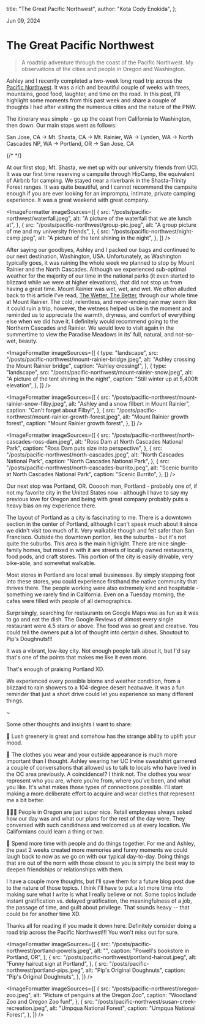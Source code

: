
  title: "The Great Pacific Northwest",
  author: "Kota Cody Enokida",
};

Jun 09, 2024

# The Great Pacific Northwest

<BlockQuote>
  A roadtrip adventure through the coast of the Pacific Northwest. My
  observations of the cities and people in Oregon and Washington.
</BlockQuote>

<HeroImage
  src="/posts/pacific-northwest/crater-lake.jpeg"
  alt="A panoramic view of Crater Lake National Park"
  caption="Amazing reflections of Crater Lake National Park"
/>

Ashley and I recently completed a two-week long road trip across the [Pacific Northwest](https://en.wikipedia.org/wiki/Pacific_Northwest). It was a rich and beautiful couple of weeks with trees, mountains, good food, laughter, and time on the road. In this post, I&apos;ll highlight some moments from this past week and share a couple of thoughts I had after visiting the numerous cities and the nature of the PNW.

The itinerary was simple - go up the coast from California to Washington, then down. Our main stops went as follows:

San Jose, CA -> Mt. Shasta, CA -> Mt. Rainier, WA -> Lynden, WA -> North Cascades NP, WA -> Portland, OR -> San Jose, CA

{/* <Map /> */}

At our first stop, Mt. Shasta, we met up with our university friends from UCI. It was our first time reserving a campsite through HipCamp, the equivalent of Airbnb for camping. We stayed near a riverbank in the Shasta-Trinity Forest ranges. It was quite beautiful, and I cannot recommend the campsite enough if you are ever looking for an impromptu, intimate, private camping experience. It was a great weekend with great company.

<ImageFormatter
  imageSources={[
    {
      src: "/posts/pacific-northwest/waterfall.jpeg",
      alt: "A picture of the waterfall that we ate lunch at",
    },
    {
      src: "/posts/pacific-northwest/group-pic.jpeg",
      alt: "A group picture of me and my university friends",
    },
    {
      src: "/posts/pacific-northwest/night-camp.jpeg",
      alt: "A picture of the tent shining in the night",
    },
  ]}
/>

After saying our goodbyes, Ashley and I packed our bags and continued to our next destination, Washington, USA. Unfortunately, as Washington typically goes, it was raining the whole week we planned to stop by Mount Rainier and the North Cascades. Although we experienced sub-optimal weather for the majority of our time in the national parks (it even started to blizzard while we were at higher elevations), that did not stop us from having a great time. Mount Rainier was wet, wet, and wet. We often alluded back to this article I've read, [The Wetter, The Better](https://isabellagrandic.medium.com/the-wetter-the-better-35815f899a66), through our whole time at Mount Rainier. The cold, relentless, and never-ending rain may seem like it could ruin a trip, however, the wetness helped us be in the moment and reminded us to appreciate the warmth, dryness, and comfort of everything else when we did have it. I definitely would recommend going to the Northern Cascades and Rainier. We would love to visit again in the summertime to view the Paradise Meadows in its' full, natural, and not-so-wet, beauty.

<ImageFormatter
  imageSources={[
    {
      type: "landscape",
      src: "/posts/pacific-northwest/mount-rainier-bridge.jpeg",
      alt: "Ashley crossing the Mount Rainier bridge",
      caption: "Ashley crossing!",
    },
    {
      type: "landscape",
      src: "/posts/pacific-northwest/mount-rainier-snow.jpeg",
      alt: "A picture of the tent shining in the night",
      caption: "Still winter up at 5,400ft elevation",
    },
  ]}
/>

<ImageFormatter
  imageSources={[
    {
      src: "/posts/pacific-northwest/mount-rainier-snow-filby.jpeg",
      alt: "Ashley and a snow filbert in Mount Rainier",
      caption: "Can't forget about Filby!",
    },
    {
      src: "/posts/pacific-northwest/mount-rainier-growth-forest.jpeg",
      alt: "Mount Rainier growth forest",
      caption: "Mount Rainier growth forest",
    },
  ]}
/>

<ImageFormatter
  imageSources={[
    {
      src: "/posts/pacific-northwest/north-cascades-ross-dam.jpeg",
      alt: "Ross Dam at North Cascades National Park",
      caption: "Ross Dam puts size into perspective",
    },
    {
      src: "/posts/pacific-northwest/north-cascades.jpeg",
      alt: "North Cascades National Park",
      caption: "North Cascades National Park",
    },
    {
      src: "/posts/pacific-northwest/north-cascades-burrito.jpeg",
      alt: "Scenic burrito at North Cascades National Park",
      caption: "Scenic Burrito",
    },
  ]}
/>

Our next stop was Portland, OR. Oooooh man, Portland - probably one of, if not my favorite city in the United States now - although I have to say my previous love for Oregon and being with great company probably puts a heavy bias on my experience there.

The layout of Portland as a city is fascinating to me. There is a downtown section in the center of Portland, although I can't speak much about it since we didn't visit too much of it. Very walkable though and felt safer than San Francisco. Outside the downtown portion, lies the suburbs - but it's not quite the suburbs. This area is the main highlight. There are nice single-family homes, but mixed in with it are streets of locally owned restaurants, food pods, and craft stores. This portion of the city is easily drivable, very bike-able, and somewhat walkable.

Most stores in Portland are local small businesses. By simply stepping foot into these stores, you could experience firsthand the native community that thrives there. The people working were also extremely kind and hospitable - something we rarely find in California. Even on a Tuesday morning, the cafes were filled with people of all demographics.

Surprisingly, searching for restaurants on Google Maps was as fun as it was to go and eat the dish. The Google Reviews of almost every single restaurant were 4.5 stars or above. The food was so great and creative. You could tell the owners put a lot of thought into certain dishes. Shoutout to Pip's Doughnuts!!!

It was a vibrant, low-key city. Not enough people talk about it, but I'd say that's one of the points that makes me like it even more.

That's enough of praising Portland XD.

We experienced every possible biome and weather condition, from a blizzard to rain showers to a 104-degree desert heatwave. It was a fun reminder that just a short drive could let you experience so many different things.

~

Some other thoughts and insights I want to share:

🌳 Lush greenery is great and somehow has the strange ability to uplift your mood.

👕 The clothes you wear and your outside appearance is much more important than I thought. Ashley wearing her UC Irvine sweatshirt garnered a couple of conversations that allowed us to talk to locals who have lived in the OC area previously. A coincidence!? I think not. The clothes you wear represent who you are, where you’re from, where you’ve been, and what you like. It's what makes those types of connections possible. I’ll start making a more deliberate effort to acquire and wear clothes that represent me a bit better.

🧑‍🤝‍🧑 People in Oregon are just super nice. Retail employees always asked how our day was and what our plans for the rest of the day were. They conversed with such candidness and welcomed us at every location. We Californians could learn a thing or two.

💓 Spend more time with people and do things together. For me and Ashley, the past 2 weeks created more memories and funny moments we could laugh back to now as we go on with our typical day-to-day. Doing things that are out of the norm with those closest to you is simply the best way to deepen friendships or relationships with them.

I have a couple more thoughts, but I'll save them for a future blog post due to the nature of those topics. I think I'll have to put a lot more time into making sure what I write is what I really believe or not. Some topics include instant gratification vs. delayed gratification, the meaningfulness of a job, the passage of time, and guilt about privilege. That sounds heavy -- that could be for another time XD.

Thanks all for reading if you made it down here. Definitely consider doing a road trip across the Pacific Northwest!!! You won't miss out for sure.

<ImageFormatter
  imageSources={[
    {
      src: "/posts/pacific-northwest/portland-powells.jpeg",
      alt: "",
      caption: "Powell's bookstore in Portland, OR",
    },
    {
      src: "/posts/pacific-northwest/portland-haircut.jpeg",
      alt: "Funny haircut sign at Portland",
    },
    {
      src: "/posts/pacific-northwest/portland-pips.jpeg",
      alt: "Pip's Original Doughnuts",
      caption: "Pip's Original Doughnuts",
    },
  ]}
/>

<ImageFormatter
  imageSources={[
    {
      src: "/posts/pacific-northwest/oregon-zoo.jpeg",
      alt: "Picture of penguins at the Oregon Zoo",
      caption: "Woodland Zoo and Oregon Zoo fun!",
    },
    {
      src: "/posts/pacific-northwest/susan-creek-recreation.jpeg",
      alt: "Umpqua National Forest",
      caption: "Umpqua National Forest",
    },
  ]}
/>
